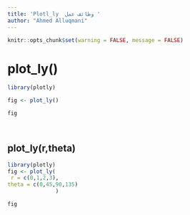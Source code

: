 ```yaml
---
title: 'Plotl_ly  وظائف عمل '
author: "Ahmed Alluqmani"
---
```

 
 
 
```r
knitr::opts_chunk$set(warning = FALSE, message = FALSE)
```
 
 
# plot_ly()


```r

library(plotly)

fig <- plot_ly()

fig

 
```


## plot_ly(r,theta)

```r

library(plotly)
fig <- plot_ly(
 r = c(0,1,2,3),
theta = c(0,45,90,135)
               )

fig


```
 
